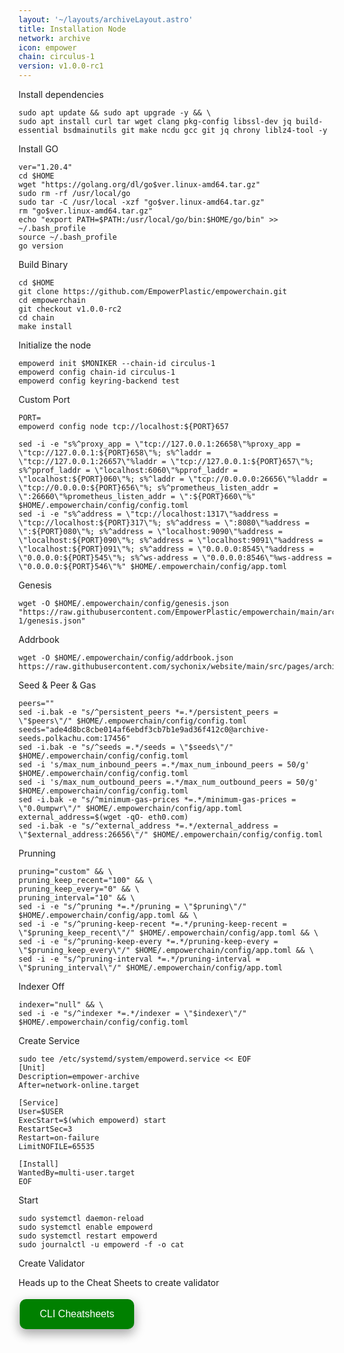 ```yaml
---
layout: '~/layouts/archiveLayout.astro'
title: Installation Node
network: archive
icon: empower
chain: circulus-1
version: v1.0.0-rc1
---
```


 Install dependencies
```
sudo apt update && sudo apt upgrade -y && \
sudo apt install curl tar wget clang pkg-config libssl-dev jq build-essential bsdmainutils git make ncdu gcc git jq chrony liblz4-tool -y
```

 Install GO
```
ver="1.20.4"
cd $HOME
wget "https://golang.org/dl/go$ver.linux-amd64.tar.gz"
sudo rm -rf /usr/local/go
sudo tar -C /usr/local -xzf "go$ver.linux-amd64.tar.gz"
rm "go$ver.linux-amd64.tar.gz"
echo "export PATH=$PATH:/usr/local/go/bin:$HOME/go/bin" >> ~/.bash_profile
source ~/.bash_profile
go version
```

 Build Binary
```
cd $HOME
git clone https://github.com/EmpowerPlastic/empowerchain.git
cd empowerchain
git checkout v1.0.0-rc2
cd chain
make install
```

 Initialize the node
```
empowerd init $MONIKER --chain-id circulus-1
empowerd config chain-id circulus-1
empowerd config keyring-backend test
```

 Custom Port
```
PORT=
empowerd config node tcp://localhost:${PORT}657
```
```
sed -i -e "s%^proxy_app = \"tcp://127.0.0.1:26658\"%proxy_app = \"tcp://127.0.0.1:${PORT}658\"%; s%^laddr = \"tcp://127.0.0.1:26657\"%laddr = \"tcp://127.0.0.1:${PORT}657\"%; s%^pprof_laddr = \"localhost:6060\"%pprof_laddr = \"localhost:${PORT}060\"%; s%^laddr = \"tcp://0.0.0.0:26656\"%laddr = \"tcp://0.0.0.0:${PORT}656\"%; s%^prometheus_listen_addr = \":26660\"%prometheus_listen_addr = \":${PORT}660\"%" $HOME/.empowerchain/config/config.toml
sed -i -e "s%^address = \"tcp://localhost:1317\"%address = \"tcp://localhost:${PORT}317\"%; s%^address = \":8080\"%address = \":${PORT}080\"%; s%^address = \"localhost:9090\"%address = \"localhost:${PORT}090\"%; s%^address = \"localhost:9091\"%address = \"localhost:${PORT}091\"%; s%^address = \"0.0.0.0:8545\"%address = \"0.0.0.0:${PORT}545\"%; s%^ws-address = \"0.0.0.0:8546\"%ws-address = \"0.0.0.0:${PORT}546\"%" $HOME/.empowerchain/config/app.toml
```

 Genesis
```
wget -O $HOME/.empowerchain/config/genesis.json "https://raw.githubusercontent.com/EmpowerPlastic/empowerchain/main/archives/circulus-1/genesis.json"
```

 Addrbook
```
wget -O $HOME/.empowerchain/config/addrbook.json https://raw.githubusercontent.com/sychonix/website/main/src/pages/archive/empower/addrbook.json
```

 Seed & Peer & Gas
```
peers=""
sed -i.bak -e "s/^persistent_peers *=.*/persistent_peers = \"$peers\"/" $HOME/.empowerchain/config/config.toml
seeds="ade4d8bc8cbe014af6ebdf3cb7b1e9ad36f412c0@archive-seeds.polkachu.com:17456"
sed -i.bak -e "s/^seeds =.*/seeds = \"$seeds\"/" $HOME/.empowerchain/config/config.toml
sed -i 's/max_num_inbound_peers =.*/max_num_inbound_peers = 50/g' $HOME/.empowerchain/config/config.toml
sed -i 's/max_num_outbound_peers =.*/max_num_outbound_peers = 50/g' $HOME/.empowerchain/config/config.toml
sed -i.bak -e "s/^minimum-gas-prices *=.*/minimum-gas-prices = \"0.0umpwr\"/" $HOME/.empowerchain/config/app.toml
external_address=$(wget -qO- eth0.com) 
sed -i.bak -e "s/^external_address *=.*/external_address = \"$external_address:26656\"/" $HOME/.empowerchain/config/config.toml
```

 Prunning
```
pruning="custom" && \
pruning_keep_recent="100" && \
pruning_keep_every="0" && \
pruning_interval="10" && \
sed -i -e "s/^pruning *=.*/pruning = \"$pruning\"/" $HOME/.empowerchain/config/app.toml && \
sed -i -e "s/^pruning-keep-recent *=.*/pruning-keep-recent = \"$pruning_keep_recent\"/" $HOME/.empowerchain/config/app.toml && \
sed -i -e "s/^pruning-keep-every *=.*/pruning-keep-every = \"$pruning_keep_every\"/" $HOME/.empowerchain/config/app.toml && \
sed -i -e "s/^pruning-interval *=.*/pruning-interval = \"$pruning_interval\"/" $HOME/.empowerchain/config/app.toml
```

 Indexer Off
```
indexer="null" && \
sed -i -e "s/^indexer *=.*/indexer = \"$indexer\"/" $HOME/.empowerchain/config/config.toml
```

 Create Service
```
sudo tee /etc/systemd/system/empowerd.service << EOF
[Unit]
Description=empower-archive
After=network-online.target

[Service]
User=$USER
ExecStart=$(which empowerd) start
RestartSec=3
Restart=on-failure
LimitNOFILE=65535

[Install]
WantedBy=multi-user.target
EOF
```

 Start
```
sudo systemctl daemon-reload
sudo systemctl enable empowerd
sudo systemctl restart empowerd
sudo journalctl -u empowerd -f -o cat
```
 Create Validator

Heads up to the Cheat Sheets to create validator

<a href="https://service.sychonix.com/archive/empower/cheat" target="_blank">
  <button style="background-color: green; border: none; color: white; padding: 15px 32px; text-align: center; text-decoration: none; display: inline-block; font-size: 16px; margin: 4px 2px; cursor: pointer; border-radius: 10px; box-shadow: 0 8px 16px 0 rgba(0,0,0,0.2), 0 6px 20px 0 rgba(0,0,0,0.19);" onmouseover="this.style.boxShadow='0 0 0 4px rgba(0,255,0,0.5)'" onmouseout="this.style.boxShadow='0 8px 16px 0 rgba(0,0,0,0.2), 0 6px 20px 0 rgba(0,0,0,0.19)'">CLI Cheatsheets</button>
</a>
